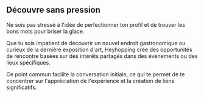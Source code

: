 ## Découvre sans pression

Ne sois pas stressé à l'idée de perfectionner ton profil et de trouver les bons mots pour briser la glace.

Que tu sois impatient de découvrir un nouvel endroit gastronomique ou curieux de la dernière exposition d'art, Heyhopping crée des opportunités de rencontre basées sur des intérêts partagés dans des événements ou des lieux spécifiques.

Ce point commun facilite la conversation initiale, ce qui te permet de te concentrer sur l'appréciation de l'expérience et la création de liens significatifs.
